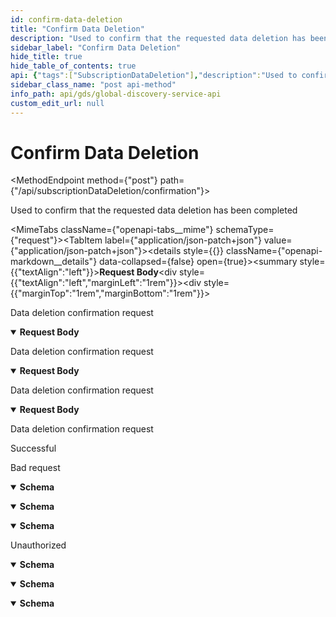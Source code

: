 ```yaml
---
id: confirm-data-deletion
title: "Confirm Data Deletion"
description: "Used to confirm that the requested data deletion has been completed"
sidebar_label: "Confirm Data Deletion"
hide_title: true
hide_table_of_contents: true
api: {"tags":["SubscriptionDataDeletion"],"description":"Used to confirm that the requested data deletion has been completed","operationId":"ConfirmDataDeletion","requestBody":{"description":"Data deletion confirmation request","content":{"application/json-patch+json":{"schema":{"required":["subscriptionId"],"type":"object","properties":{"subscriptionId":{"type":"string","description":"Subscription id","format":"uuid"},"applicationId":{"type":"string","description":"Application id","format":"uuid","nullable":true}},"additionalProperties":false,"description":"Data deletion request","title":"ConfirmDataDeletionRequest"}},"application/json":{"schema":{"required":["subscriptionId"],"type":"object","properties":{"subscriptionId":{"type":"string","description":"Subscription id","format":"uuid"},"applicationId":{"type":"string","description":"Application id","format":"uuid","nullable":true}},"additionalProperties":false,"description":"Data deletion request","title":"ConfirmDataDeletionRequest"}},"text/json":{"schema":{"required":["subscriptionId"],"type":"object","properties":{"subscriptionId":{"type":"string","description":"Subscription id","format":"uuid"},"applicationId":{"type":"string","description":"Application id","format":"uuid","nullable":true}},"additionalProperties":false,"description":"Data deletion request","title":"ConfirmDataDeletionRequest"}},"application/*+json":{"schema":{"required":["subscriptionId"],"type":"object","properties":{"subscriptionId":{"type":"string","description":"Subscription id","format":"uuid"},"applicationId":{"type":"string","description":"Application id","format":"uuid","nullable":true}},"additionalProperties":false,"description":"Data deletion request","title":"ConfirmDataDeletionRequest"}}}},"responses":{"200":{"description":"Successful"},"400":{"description":"Bad request","content":{"text/plain":{"schema":{"type":"object","properties":{"message":{"type":"string","nullable":true},"details":{"type":"array","items":{"type":"string"},"nullable":true}},"additionalProperties":false,"title":"ErrorInformation"}},"application/json":{"schema":{"type":"object","properties":{"message":{"type":"string","nullable":true},"details":{"type":"array","items":{"type":"string"},"nullable":true}},"additionalProperties":false,"title":"ErrorInformation"}},"text/json":{"schema":{"type":"object","properties":{"message":{"type":"string","nullable":true},"details":{"type":"array","items":{"type":"string"},"nullable":true}},"additionalProperties":false,"title":"ErrorInformation"}}}},"401":{"description":"Unauthorized","content":{"text/plain":{"schema":{"type":"object","properties":{"message":{"type":"string","nullable":true},"details":{"type":"array","items":{"type":"string"},"nullable":true}},"additionalProperties":false,"title":"ErrorInformation"}},"application/json":{"schema":{"type":"object","properties":{"message":{"type":"string","nullable":true},"details":{"type":"array","items":{"type":"string"},"nullable":true}},"additionalProperties":false,"title":"ErrorInformation"}},"text/json":{"schema":{"type":"object","properties":{"message":{"type":"string","nullable":true},"details":{"type":"array","items":{"type":"string"},"nullable":true}},"additionalProperties":false,"title":"ErrorInformation"}}}}},"method":"post","path":"/api/subscriptionDataDeletion/confirmation","servers":[{"url":"https://globaldisco.tapio.one/"}],"security":[{"Bearer":[]}],"securitySchemes":{"Bearer":{"type":"apiKey","description":"Standard `Authorization` header using the Bearer scheme. Example: `bearer {token}`","name":"Authorization","in":"header"}},"jsonRequestBodyExample":{"subscriptionId":"3fa85f64-5717-4562-b3fc-2c963f66afa6","applicationId":"3fa85f64-5717-4562-b3fc-2c963f66afa6"},"info":{"title":"Global Discovery Service API","description":"tapio's Global Discovery Service API enables to retrieve information of subscriptions. For example, you can retrieve information about application settings which the customer has set, like paper format if you want to print something via a tapio connected application. If your application makes too many requests, HTTP status code 429 is returned. A Retry-After header is included in this response which indicates how long to wait before making the next request. HTTP 429 standard is followed.","termsOfService":"https://tapio.one/en/tapio-terms-of-use","contact":{"name":"tapio GmbH","url":"https://tapio.one","email":"developer@tapio.one"},"version":"1"},"postman":{"name":"Confirm Data Deletion","description":{"content":"Used to confirm that the requested data deletion has been completed","type":"text/plain"},"url":{"path":["api","subscriptionDataDeletion","confirmation"],"host":["{{baseUrl}}"],"query":[],"variable":[]},"header":[{"key":"Content-Type","value":"application/json"},{"key":"Accept","value":"text/plain"}],"method":"POST","body":{"mode":"raw","raw":"\"\"","options":{"raw":{"language":"json"}}}}}
sidebar_class_name: "post api-method"
info_path: api/gds/global-discovery-service-api
custom_edit_url: null
---
```



<h1 className={"openapi__heading"}>Confirm Data Deletion</h1>

<MethodEndpoint method={"post"} path={"/api/subscriptionDataDeletion/confirmation"}></MethodEndpoint>



Used to confirm that the requested data deletion has been completed

<MimeTabs className={"openapi-tabs__mime"} schemaType={"request"}><TabItem label={"application/json-patch+json"} value={"application/json-patch+json"}><details style={{}} className={"openapi-markdown__details"} data-collapsed={false} open={true}><summary style={{"textAlign":"left"}}><strong>Request Body</strong></summary><div style={{"textAlign":"left","marginLeft":"1rem"}}><div style={{"marginTop":"1rem","marginBottom":"1rem"}}>

Data deletion confirmation request

</div></div><ul style={{"marginLeft":"1rem"}}><SchemaItem collapsible={false} name={"subscriptionId"} required={true} schemaName={"uuid"} qualifierMessage={undefined} schema={{"type":"string","description":"Subscription id","format":"uuid"}}></SchemaItem><SchemaItem collapsible={false} name={"applicationId"} required={false} schemaName={"uuid"} qualifierMessage={undefined} schema={{"type":"string","description":"Application id","format":"uuid","nullable":true}}></SchemaItem></ul></details></TabItem><TabItem label={"application/json"} value={"application/json"}><details style={{}} className={"openapi-markdown__details"} data-collapsed={false} open={true}><summary style={{"textAlign":"left"}}><strong>Request Body</strong></summary><div style={{"textAlign":"left","marginLeft":"1rem"}}><div style={{"marginTop":"1rem","marginBottom":"1rem"}}>

Data deletion confirmation request

</div></div><ul style={{"marginLeft":"1rem"}}><SchemaItem collapsible={false} name={"subscriptionId"} required={true} schemaName={"uuid"} qualifierMessage={undefined} schema={{"type":"string","description":"Subscription id","format":"uuid"}}></SchemaItem><SchemaItem collapsible={false} name={"applicationId"} required={false} schemaName={"uuid"} qualifierMessage={undefined} schema={{"type":"string","description":"Application id","format":"uuid","nullable":true}}></SchemaItem></ul></details></TabItem><TabItem label={"text/json"} value={"text/json"}><details style={{}} className={"openapi-markdown__details"} data-collapsed={false} open={true}><summary style={{"textAlign":"left"}}><strong>Request Body</strong></summary><div style={{"textAlign":"left","marginLeft":"1rem"}}><div style={{"marginTop":"1rem","marginBottom":"1rem"}}>

Data deletion confirmation request

</div></div><ul style={{"marginLeft":"1rem"}}><SchemaItem collapsible={false} name={"subscriptionId"} required={true} schemaName={"uuid"} qualifierMessage={undefined} schema={{"type":"string","description":"Subscription id","format":"uuid"}}></SchemaItem><SchemaItem collapsible={false} name={"applicationId"} required={false} schemaName={"uuid"} qualifierMessage={undefined} schema={{"type":"string","description":"Application id","format":"uuid","nullable":true}}></SchemaItem></ul></details></TabItem><TabItem label={"application/*+json"} value={"application/*+json"}><details style={{}} className={"openapi-markdown__details"} data-collapsed={false} open={true}><summary style={{"textAlign":"left"}}><strong>Request Body</strong></summary><div style={{"textAlign":"left","marginLeft":"1rem"}}><div style={{"marginTop":"1rem","marginBottom":"1rem"}}>

Data deletion confirmation request

</div></div><ul style={{"marginLeft":"1rem"}}><SchemaItem collapsible={false} name={"subscriptionId"} required={true} schemaName={"uuid"} qualifierMessage={undefined} schema={{"type":"string","description":"Subscription id","format":"uuid"}}></SchemaItem><SchemaItem collapsible={false} name={"applicationId"} required={false} schemaName={"uuid"} qualifierMessage={undefined} schema={{"type":"string","description":"Application id","format":"uuid","nullable":true}}></SchemaItem></ul></details></TabItem></MimeTabs><div><div><ApiTabs><TabItem label={"200"} value={"200"}><div>

Successful

</div><div></div></TabItem><TabItem label={"400"} value={"400"}><div>

Bad request

</div><div><MimeTabs className={"openapi-tabs__mime"} schemaType={"response"}><TabItem label={"text/plain"} value={"text/plain"}><SchemaTabs className={"openapi-tabs__schema"}><TabItem label={"Schema"} value={"Schema"}><details style={{}} className={"openapi-markdown__details"} data-collapsed={false} open={true}><summary style={{"textAlign":"left"}}><strong>Schema</strong></summary><div style={{"textAlign":"left","marginLeft":"1rem"}}></div><ul style={{"marginLeft":"1rem"}}><SchemaItem collapsible={false} name={"message"} required={false} schemaName={"string"} qualifierMessage={undefined} schema={{"type":"string","nullable":true}}></SchemaItem><SchemaItem collapsible={false} name={"details"} required={false} schemaName={"string[]"} qualifierMessage={undefined} schema={{"type":"array","items":{"type":"string"},"nullable":true}}></SchemaItem></ul></details></TabItem><TabItem label={"Example (from schema)"} value={"Example (from schema)"}><ResponseSamples responseExample={"{\n  \"message\": \"string\",\n  \"details\": [\n    \"string\"\n  ]\n}"} language={"json"}></ResponseSamples></TabItem></SchemaTabs></TabItem><TabItem label={"application/json"} value={"application/json"}><SchemaTabs className={"openapi-tabs__schema"}><TabItem label={"Schema"} value={"Schema"}><details style={{}} className={"openapi-markdown__details"} data-collapsed={false} open={true}><summary style={{"textAlign":"left"}}><strong>Schema</strong></summary><div style={{"textAlign":"left","marginLeft":"1rem"}}></div><ul style={{"marginLeft":"1rem"}}><SchemaItem collapsible={false} name={"message"} required={false} schemaName={"string"} qualifierMessage={undefined} schema={{"type":"string","nullable":true}}></SchemaItem><SchemaItem collapsible={false} name={"details"} required={false} schemaName={"string[]"} qualifierMessage={undefined} schema={{"type":"array","items":{"type":"string"},"nullable":true}}></SchemaItem></ul></details></TabItem><TabItem label={"Example (from schema)"} value={"Example (from schema)"}><ResponseSamples responseExample={"{\n  \"message\": \"string\",\n  \"details\": [\n    \"string\"\n  ]\n}"} language={"json"}></ResponseSamples></TabItem></SchemaTabs></TabItem><TabItem label={"text/json"} value={"text/json"}><SchemaTabs className={"openapi-tabs__schema"}><TabItem label={"Schema"} value={"Schema"}><details style={{}} className={"openapi-markdown__details"} data-collapsed={false} open={true}><summary style={{"textAlign":"left"}}><strong>Schema</strong></summary><div style={{"textAlign":"left","marginLeft":"1rem"}}></div><ul style={{"marginLeft":"1rem"}}><SchemaItem collapsible={false} name={"message"} required={false} schemaName={"string"} qualifierMessage={undefined} schema={{"type":"string","nullable":true}}></SchemaItem><SchemaItem collapsible={false} name={"details"} required={false} schemaName={"string[]"} qualifierMessage={undefined} schema={{"type":"array","items":{"type":"string"},"nullable":true}}></SchemaItem></ul></details></TabItem><TabItem label={"Example (from schema)"} value={"Example (from schema)"}><ResponseSamples responseExample={"{\n  \"message\": \"string\",\n  \"details\": [\n    \"string\"\n  ]\n}"} language={"json"}></ResponseSamples></TabItem></SchemaTabs></TabItem></MimeTabs></div></TabItem><TabItem label={"401"} value={"401"}><div>

Unauthorized

</div><div><MimeTabs className={"openapi-tabs__mime"} schemaType={"response"}><TabItem label={"text/plain"} value={"text/plain"}><SchemaTabs className={"openapi-tabs__schema"}><TabItem label={"Schema"} value={"Schema"}><details style={{}} className={"openapi-markdown__details"} data-collapsed={false} open={true}><summary style={{"textAlign":"left"}}><strong>Schema</strong></summary><div style={{"textAlign":"left","marginLeft":"1rem"}}></div><ul style={{"marginLeft":"1rem"}}><SchemaItem collapsible={false} name={"message"} required={false} schemaName={"string"} qualifierMessage={undefined} schema={{"type":"string","nullable":true}}></SchemaItem><SchemaItem collapsible={false} name={"details"} required={false} schemaName={"string[]"} qualifierMessage={undefined} schema={{"type":"array","items":{"type":"string"},"nullable":true}}></SchemaItem></ul></details></TabItem><TabItem label={"Example (from schema)"} value={"Example (from schema)"}><ResponseSamples responseExample={"{\n  \"message\": \"string\",\n  \"details\": [\n    \"string\"\n  ]\n}"} language={"json"}></ResponseSamples></TabItem></SchemaTabs></TabItem><TabItem label={"application/json"} value={"application/json"}><SchemaTabs className={"openapi-tabs__schema"}><TabItem label={"Schema"} value={"Schema"}><details style={{}} className={"openapi-markdown__details"} data-collapsed={false} open={true}><summary style={{"textAlign":"left"}}><strong>Schema</strong></summary><div style={{"textAlign":"left","marginLeft":"1rem"}}></div><ul style={{"marginLeft":"1rem"}}><SchemaItem collapsible={false} name={"message"} required={false} schemaName={"string"} qualifierMessage={undefined} schema={{"type":"string","nullable":true}}></SchemaItem><SchemaItem collapsible={false} name={"details"} required={false} schemaName={"string[]"} qualifierMessage={undefined} schema={{"type":"array","items":{"type":"string"},"nullable":true}}></SchemaItem></ul></details></TabItem><TabItem label={"Example (from schema)"} value={"Example (from schema)"}><ResponseSamples responseExample={"{\n  \"message\": \"string\",\n  \"details\": [\n    \"string\"\n  ]\n}"} language={"json"}></ResponseSamples></TabItem></SchemaTabs></TabItem><TabItem label={"text/json"} value={"text/json"}><SchemaTabs className={"openapi-tabs__schema"}><TabItem label={"Schema"} value={"Schema"}><details style={{}} className={"openapi-markdown__details"} data-collapsed={false} open={true}><summary style={{"textAlign":"left"}}><strong>Schema</strong></summary><div style={{"textAlign":"left","marginLeft":"1rem"}}></div><ul style={{"marginLeft":"1rem"}}><SchemaItem collapsible={false} name={"message"} required={false} schemaName={"string"} qualifierMessage={undefined} schema={{"type":"string","nullable":true}}></SchemaItem><SchemaItem collapsible={false} name={"details"} required={false} schemaName={"string[]"} qualifierMessage={undefined} schema={{"type":"array","items":{"type":"string"},"nullable":true}}></SchemaItem></ul></details></TabItem><TabItem label={"Example (from schema)"} value={"Example (from schema)"}><ResponseSamples responseExample={"{\n  \"message\": \"string\",\n  \"details\": [\n    \"string\"\n  ]\n}"} language={"json"}></ResponseSamples></TabItem></SchemaTabs></TabItem></MimeTabs></div></TabItem></ApiTabs></div></div>
      